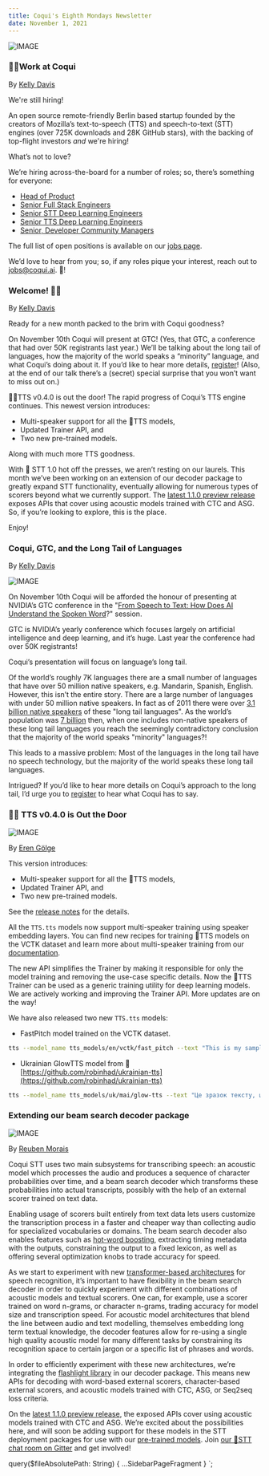 ```yaml
---
title: Coqui's Eighth Mondays Newsletter
date: November 1, 2021
---
```



![IMAGE](../../data/images/newsletter/posts/logo-wordmark.png)

### 👩‍💻Work at Coqui

By [Kelly Davis](https://github.com/kdavis-coqui)

We're still hiring!

An open source remote-friendly Berlin based startup founded by the creators of Mozilla’s
text-to-speech (TTS) and speech-to-text (STT) engines (over 725K downloads and 28K GitHub
stars), with the backing of top-flight investors _and_ we're hiring!

What’s not to love?

We’re hiring across-the-board for a number of roles; so, there’s something for everyone:

- [Head of Product](/job/head-of-product)
- [Senior Full Stack Engineers](/job/senior-full-stack-engineer)
- [Senior STT Deep Learning Engineers](/job/senior-stt-deep-learning-engineer)
- [Senior TTS Deep Learning Engineers](/job/senior-tts-deep-learning-engineer)
- [Senior, Developer Community Managers](/job/senior-developer-community-manager)

The full list of open positions is available on our [jobs page](/jobs).

We’d love to hear from you; so, if any roles pique your interest, reach out to
[jobs@coqui.ai](mailto:jobs@coqui.ai). 🐸!

### Welcome! 👋🐸

By [Kelly Davis](https://github.com/kdavis-coqui)

Ready for a new month packed to the brim with Coqui goodness?

On November 10th Coqui will present at GTC! (Yes, that GTC, a conference that had over 50K
registrants last year.) We’ll be talking about the long tail of languages, how the majority
of the world speaks a “minority” language, and what Coqui’s doing about it. If you’d like
to hear more details,
[register](https://events.rainfocus.com/widget/nvidia/nvidiagtc/sessioncatalog?search=A31147&search=A31147)!
(Also, at the end of our talk there’s a (secret) special surprise that you won’t want to
miss out on.)

🐸💬TTS v0.4.0 is out the door! The rapid progress of Coqui’s TTS engine continues. This
newest version introduces:

- Multi-speaker support for all the 🐸TTS models,
- Updated Trainer API, and
- Two new pre-trained models.

Along with much more TTS goodness.

With 🐸 STT 1.0 hot off the presses, we aren’t resting on our laurels. This month we’ve
been working on an extension of our decoder package to greatly expand STT functionality,
eventually allowing for numerous types of scorers beyond what we currently support.
The [latest 1.1.0 preview release](https://pypi.org/project/coqui-stt-ctcdecoder/1.1.0a1/) exposes
APIs that cover using acoustic models trained with CTC and ASG. So, if you’re looking to
explore, this is the place.

Enjoy!

### Coqui, GTC, and the Long Tail of Languages

By [Kelly Davis](https://github.com/kdavis-coqui)

![IMAGE](../../data/images/newsletter/posts/longtail_languages.png)

On November 10th Coqui will be afforded the honour of presenting at NVIDIA’s GTC conference
in the "[From Speech to Text: How Does AI Understand the Spoken Word](https://events.rainfocus.com/widget/nvidia/nvidiagtc/sessioncatalog?search=A31147&search=A31147)?"
session.

GTC is NVIDIA’s yearly conference which focuses largely on artificial intelligence and deep
learning, and it’s huge. Last year the conference had over 50K registrants!

Coqui’s presentation will focus on language’s long tail.

Of the world’s roughly 7K languages there are a small number of languages that have over
50 million native speakers, e.g. Mandarin, Spanish, English. However, this isn’t the
entire story. There are a large number of languages with under 50 million native speakers.
In fact as of 2011 there were over [3.1 billion native speakers](https://www.ethnologue.com/guides/ethnologue200)
of these "long tail languages". As the world’s population was [7 billion](https://en.wikipedia.org/wiki/World_population)
then, when one includes non-native speakers of these long tail languages you reach the
seemingly contradictory conclusion that the majority of the world speaks "minority"
languages?!

This leads to a massive problem: Most of the languages in the long tail have no
speech technology, but the majority of the world speaks these long tail languages.

Intrigued? If you’d like to hear more details on Coqui’s approach to the long tail,
I’d urge you to [register](https://events.rainfocus.com/widget/nvidia/nvidiagtc/sessioncatalog?search=A31147&search=A31147)
to hear what Coqui has to say.

### 🐸💬 TTS v0.4.0 is Out the Door

![IMAGE](../../data/images/newsletter/posts/release.jpg)

By [Eren Gölge](https://github.com/erogol)

This version introduces:

- Multi-speaker support for all the 🐸TTS models,
- Updated Trainer API, and
- Two new pre-trained models.

See the [release notes](https://github.com/coqui-ai/TTS/releases/tag/v0.4.0) for the details.

All the `TTS.tts` models now support multi-speaker training using speaker embedding layers.
You can find new recipes for training 🐸TTS models on the VCTK dataset and learn more about
multi-speaker training from our [documentation](https://tts.readthedocs.io/en/latest/training_a_model.html#multi-speaker-training).

The new API simplifies the Trainer by making it responsible for only the model training and
removing the use-case specific details. Now the 🐸TTS Trainer can be used as a generic
training utility for deep learning models. We are actively working and improving the Trainer
API. More updates are on the way!

We have also released two new `TTS.tts` models:

- FastPitch model trained on the VCTK dataset.

```bash
tts --model_name tts_models/en/vctk/fast_pitch --text "This is my sample text to voice." --speaker_idx VCTK_p229
```

- Ukrainian GlowTTS model from 👑 [https://github.com/robinhad/ukrainian-tts](https://github.com/robinhad/ukrainian-tts)

```bash
tts --model_name tts_models/uk/mai/glow-tts --text "Це зразок тексту, щоб спробувати нашу модель."
```

### Extending our beam search decoder package

![IMAGE](../../data/images/newsletter/posts/beam_search_decoder.jpg)

By [Reuben Morais](https://github.com/reuben)

Coqui STT uses two main subsystems for transcribing speech: an acoustic model which processes the
audio and produces a sequence of character probabilities over time, and a beam search decoder
which transforms these probabilities into actual transcripts, possibly with the help of an
external scorer trained on text data.

Enabling usage of scorers built entirely from text data lets users customize the transcription
process in a faster and cheaper way than collecting audio for specialized vocabularies or
domains. The beam search decoder also enables features such as [hot-word boosting](https://stt.readthedocs.io/en/latest/HotWordBoosting-Examples.html),
extracting timing metadata with the outputs, constraining the output to a fixed lexicon,
as well as offering several optimization knobs to trade accuracy for speed.

As we start to experiment with new [transformer-based architectures](<https://en.wikipedia.org/wiki/Transformer_(machine_learning_model)>)
for speech recognition, it’s important to have flexibility in the beam search decoder in
order to quickly experiment with different combinations of acoustic models and textual
scorers. One can, for example, use a scorer trained on word n-grams, or character n-grams,
trading accuracy for model size and transcription speed. For acoustic model architectures
that blend the line between audio and text modelling, themselves embedding long term
textual knowledge, the decoder features allow for re-using a single high quality acoustic
model for many different tasks by constraining its recognition space to certain jargon or
a specific list of phrases and words.

In order to efficiently experiment with these new architectures, we’re integrating the
[flashlight library](​​https://github.com/flashlight/flashlight/) in our decoder
package. This means new APIs for decoding with word-based external scorers, character-based
external scorers, and acoustic models trained with CTC, ASG, or Seq2seq loss criteria.

On the [latest 1.1.0 preview release](https://pypi.org/project/coqui-stt-ctcdecoder/1.1.0a1/), the
exposed APIs cover using acoustic models trained with CTC and ASG. We’re excited about
the possibilities here, and will soon be adding support for these models in the STT
deployment packages for use with our [pre-trained models](https://coqui.ai/models/).
Join [our 🐸STT chat room on Gitter](https://gitter.im/coqui-ai/STT) and get involved!

<!-- markdownlint-enable line-length -->

  query($fileAbsolutePath: String) {
    ...SidebarPageFragment
  }
`;
